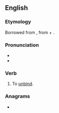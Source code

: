 ==English==

===Etymology===
Borrowed from {{bor|en|la|abstringō}}, from {{m|la|ab||away}} + {{m|la|stringō||I bind, I tie}}.

===Pronunciation===
* {{IPA|en|/əb.stɹɪndʒ/}}
* {{rhymes|en|ɪndʒ}}

===Verb===
{{en-verb|abstring}}

# {{lb|en|transitive|obsolete}} To [[unbind]].
#: {{rfquotek|lang=en|Bailey}}

===Anagrams===
* {{anagrams|en|a=abeginrst|beratings|bitranges|breasting}}